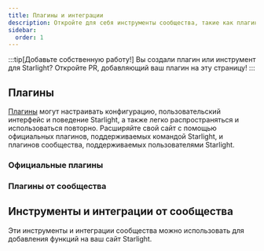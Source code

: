 ```yaml
---
title: Плагины и интеграции
description: Откройте для себя инструменты сообщества, такие как плагины и интеграции, которые расширяют возможности Starlight!
sidebar:
  order: 1
---
```


:::tip[Добавьте собственную работу!]
Вы создали плагин или инструмент для Starlight?
Откройте PR, добавляющий ваш плагин на эту страницу!
:::

## Плагины

[Плагины](/ru/reference/plugins/) могут настраивать конфигурацию, пользовательский интерфейс и поведение Starlight, а также легко распространяться и использоваться повторно.
Расширяйте свой сайт с помощью официальных плагинов, поддерживаемых командой Starlight, и плагинов сообщества, поддерживаемых пользователями Starlight.

### Официальные плагины

<CardGrid>
	<LinkCard
		href="/ru/guides/site-search/#algolia-docsearch"
		title="Algolia DocSearch"
		description="Замена Pagefind, провайдера поиска по умолчанию, на Algolia DocSearch."
	/>
</CardGrid>

### Плагины от сообщества

<CardGrid>
	<LinkCard
		href="https://github.com/HiDeoo/starlight-links-validator"
		title="starlight-links-validator"
		description="Поиск нерабочих ссылок на страницах Starlight."
	/>
	<LinkCard
		href="https://github.com/HiDeoo/starlight-typedoc"
		title="starlight-typedoc"
		description="Генерация страниц Starlight из TypeScript с помощью TypeDoc."
	/>
	<LinkCard
		href="https://github.com/HiDeoo/starlight-blog"
		title="starlight-blog"
		description="Добавьте блог на сайт документации."
	/>
	<LinkCard
		href="https://github.com/HiDeoo/starlight-openapi"
		title="starlight-openapi"
		description="Создание страниц документации на основе спецификаций OpenAPI/Swagger."
	/>
	<LinkCard
		href="https://github.com/HiDeoo/starlight-obsidian"
		title="starlight-obsidian"
		description="Публикация хранилищ Obsidian на сайте Starlight."
	/>
	<LinkCard
		href="https://github.com/HiDeoo/starlight-image-zoom"
		title="starlight-image-zoom"
		description="Добавьте возможности масштабирования к изображениям вашей документации."
	/>
	<LinkCard
		href="https://github.com/lorenzolewis/starlight-utils"
		title="starlight-utils"
		description="Расширение Starlight с помощью набора распространённых утилит."
	/>
	<LinkCard
		href="https://github.com/trueberryless/starlight-view-modes"
		title="starlight-view-modes"
		description="Добавьте различные режимы просмотра на ваш сайт документации."
	/>
	<LinkCard
		href="https://github.com/HiDeoo/starlight-versions"
		title="starlight-versions"
		description="Отображение версий для страниц документации Starlight."
	/>
	<LinkCard
		href="https://inox-tools.fryuni.dev/star-warp"
		title="star-warp"
		description="Пользователи смогут осуществлять поиск на вашем веб-сайте напрямую из панели поиска своего браузера."
	/>
	<LinkCard
		href="https://github.com/HiDeoo/starlight-heading-badges"
		title="starlight-heading-badges"
		description="Добавьте значки в заголовки Markdown и MDX."
	/>
	<LinkCard
		href="https://github.com/Fevol/starlight-site-graph"
		title="starlight-site-graph"
		description="Добавьте интерактивный график сайта в боковую панель."
	/>
	<LinkCard
		href="https://github.com/HiDeoo/starlight-sidebar-topics"
		title="starlight-sidebar-topics"
		description="Разделите документацию на разделы с собственными боковыми панелями."
	/>
	<LinkCard
		href="https://github.com/trueberryless-org/starlight-sidebar-topics-dropdown"
		title="starlight-sidebar-topics-dropdown"
		description="Разделите страницы с документами на несколько подстраниц и переключайтесь между ними с помощью выпадающего меню в боковой панели."
	/>
	<LinkCard
		href="https://github.com/trueberryless-org/starlight-cooler-credit"
		title="starlight-cooler-credit"
		description="Добавьте красивую благодарность Starlight или Astro в нижней части оглавления."
	/>
	<LinkCard
		href="https://github.com/trueberryless-org/starlight-contributor-list"
		title="starlight-contributor-list"
		description="Отображает список всех контрибьюторов вашего проекта."
	/>
	<LinkCard
		href="https://github.com/dragomano/starlight-giscus"
		title="starlight-giscus"
		description="Добавьте комментарии Giscus на ваш сайт документации."
	/>
	<LinkCard
		href="https://github.com/HiDeoo/starlight-videos"
		title="starlight-videos"
		description="Сделайте вашу документацию более информативной с помощью видео-руководств и курсов."
	/>
	<LinkCard
		href="https://github.com/HiDeoo/starlight-kbd"
		title="starlight-kbd"
		description="Удобное документирование горячих клавиш."
	/>
	<LinkCard
		href="https://events-3bg.pages.dev/library/StarlightPlugin/"
		title="starlight-view-transitions"
		description="Добавьте нативные кросс-документные переходы в браузере."
	/>
	<LinkCard
		href="https://github.com/HiDeoo/starlight-auto-sidebar"
		title="starlight-auto-sidebar"
		description="Настройка автоматически создаваемых групп в боковой панели."
	/>
	<LinkCard
		href="https://github.com/delucis/starlight-llms-txt"
		title="starlight-llms-txt"
		description="Добавление файла llms.txt на сайт документации (основано на llmstxt.org)."
	/>
	<LinkCard
		href="https://github.com/trueberryless-org/starlight-toc-overview-customizer"
		title="starlight-toc-overview-customizer"
		description="Настройка оглавления в Starlight с изменяемым заголовком раздела «Обзор»."
	/>
	<LinkCard
		href="https://delucis.github.io/starlight-markdown-blocks/"
		title="starlight-markdown-blocks"
		description="Расширение синтаксиса Markdown-вставок в Starlight с помощью пользовательских типов блоков."
	/>
	<LinkCard
		href="https://github.com/WindMillCode/starlight-fullview-mode"
		title="starlight-fullview-mode"
		description="Сверните боковые панели и разверните контент на весь экран."
	/>
	<LinkCard
		href="https://github.com/frostybee/starlight-scroll-to-top"
		title="starlight-scroll-to-top"
		description="Добавьте кнопку прокрутки страницы вверх к вашему сайту документации."
	/>
</CardGrid>

## Инструменты и интеграции от сообщества


Эти инструменты и интеграции сообщества можно использовать для добавления функций на ваш сайт Starlight.

<CardGrid>
	<LinkCard
		href="https://www.feelback.dev/blog/new-astro-starlight-integration/"
		title="FeelBack"
		description="Добавьте систему обратной связи с пользователями на страницы ваших документов."
	/>
	<LinkCard
		href="https://github.com/val-town/notion-to-astro"
		title="notion-to-astro"
		description="Преобразование экспорта Notion в документы Astro Starlight."
	/>
	<LinkCard
		href="https://github.com/mattjennings/astro-live-code"
		title="astro-live-code"
		description="Отображение блоков кода MDX в виде интерактивных компонентов."
	/>
	<LinkCard
		href="https://github.com/HiDeoo/starlight-i18n"
		title="starlight-i18n"
		description="Расширение Visual Studio Code для перевода страниц Starlight."
	/>
	<LinkCard
		href="https://github.com/HiDeoo/starlight-package-managers"
		title="starlight-package-managers"
		description="Быстрое отображение команд, связанных с npm, для нескольких менеджеров пакетов."
	/>
	<LinkCard
		href="https://github.com/HiDeoo/starlight-showcases"
		title="starlight-showcases"
		description="Набор компонентов Starlight для создания страниц-витрин."
	/>
	<LinkCard
		href="https://github.com/HiDeoo/generator-starlight-plugin"
		title="@hideoo/starlight-plugin"
		description="Генератор для быстрого создания плагинов Starlight."
	/>
	<LinkCard
		href="https://github.com/Linkerin/starlight-to-pdf"
		title="starlight-to-pdf"
		description="Инструмент командной строки для конвертации сайтов Starlight в PDF-файлы."
	/>
	<LinkCard
		href="https://github.com/joesaby/astro-plantuml"
		title="astro-plantuml"
		description="Рендеринг содержимого PlantUML в блоках кода Markdown."
	/>
	<LinkCard
		href="https://github.com/joesaby/astro-mermaid"
		title="astro-mermaid"
		description="Рендеринг Mermaid-контента на стороне клиента в блоках кода Markdown."
	/>
</CardGrid>
